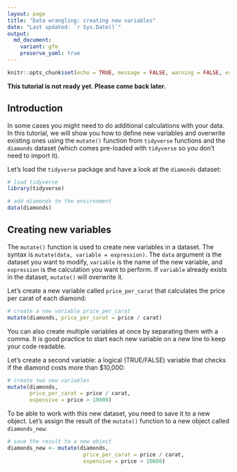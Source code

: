 ```yaml
---
layout: page
title: "Data wrangling: creating new variables"
date: "Last updated: `r Sys.Date()`"
output:
  md_document:
    variant: gfm
    preserve_yaml: true
---
```


```r
knitr::opts_chunk$set(echo = TRUE, message = FALSE, warning = FALSE, error = FALSE)
```

**This tutorial is not ready yet. Please come back later.**

## Introduction

In some cases you might need to do additional calculations with your data.
In this tutorial, we will show you how to define new variables and overwrite existing ones using the `mutate()` function from `tidyverse` functions and the `diamonds` dataset (which comes pre-loaded with `tidyverse` so you don't need to import it).

Let's load the `tidyverse` package and have a look at the `diamonds` dataset:

```r
# load tidyverse
library(tidyverse)

# add diamonds to the environment
data(diamonds)
```

## Creating new variables

The `mutate()` function is used to create new variables in a dataset.
The syntax is `mutate(data, variable = expression)`.
The `data` argument is the dataset you want to modify, `variable` is the name of the new variable, and `expression` is the calculation you want to perform.
If `variable` already exists in the dataset, `mutate()` will overwrite it.

Let's create a new variable called `price_per_carat` that calculates the price per carat of each diamond:

```r
# create a new variable price_per_carat
mutate(diamonds, price_per_carat = price / carat)
```

You can also create multiple variables at once by separating them with a comma.
It is good practice to start each new variable on a new line to keep your code readable.

Let's create a second variable: a logical (TRUE/FALSE) variable that checks if the diamond costs more than $10,000:

```r
# create two new variables
mutate(diamonds,
       price_per_carat = price / carat,
       expensive = price > 10000)
```

To be able to work with this new dataset, you need to save it to a new object.
Let's assign the result of the `mutate()` function to a new object called `diamonds_new`:

```r
# save the result to a new object
diamonds_new <- mutate(diamonds,
                        price_per_carat = price / carat,
                        expensive = price > 10000)
```